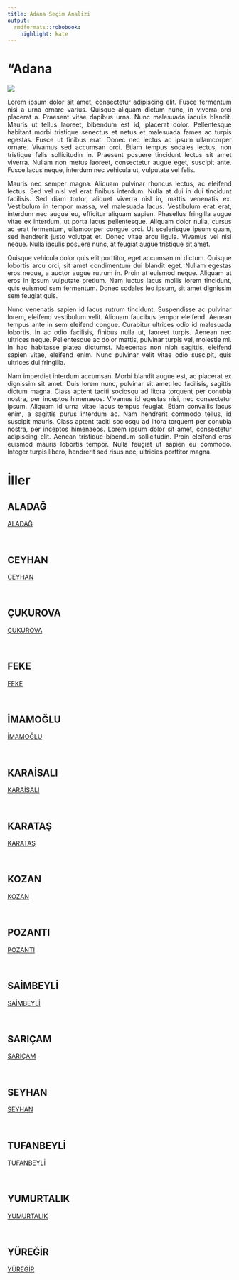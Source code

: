 ```yaml
---
title: Adana Seçim Analizi
output:
  rmdformats::robobook:
    highlight: kate
---
```

# "Adana

<img src="https://ontheworldmap.com/turkey/map-of-turkey.jpg" >

::: {style="text-align: justify;"}
Lorem ipsum dolor sit amet, consectetur adipiscing elit. Fusce fermentum nisi a urna ornare varius. Quisque aliquam dictum nunc, in viverra orci placerat a. Praesent vitae dapibus urna. Nunc malesuada iaculis blandit. Mauris ut tellus laoreet, bibendum est id, placerat dolor. Pellentesque habitant morbi tristique senectus et netus et malesuada fames ac turpis egestas. Fusce ut finibus erat. Donec nec lectus ac ipsum ullamcorper ornare. Vivamus sed accumsan orci. Etiam tempus sodales lectus, non tristique felis sollicitudin in. Praesent posuere tincidunt lectus sit amet viverra. Nullam non metus laoreet, consectetur augue eget, suscipit ante. Fusce lacus neque, interdum nec vehicula ut, vulputate vel felis.
:::


::: {style="text-align: justify;"}
Mauris nec semper magna. Aliquam pulvinar rhoncus lectus, ac eleifend lectus. Sed vel nisl vel erat finibus interdum. Nulla at dui in dui tincidunt facilisis. Sed diam tortor, aliquet viverra nisl in, mattis venenatis ex. Vestibulum in tempor massa, vel malesuada lacus. Vestibulum erat erat, interdum nec augue eu, efficitur aliquam sapien. Phasellus fringilla augue vitae ex interdum, ut porta lacus pellentesque. Aliquam dolor nulla, cursus ac erat fermentum, ullamcorper congue orci. Ut scelerisque ipsum quam, sed hendrerit justo volutpat et. Donec vitae arcu ligula. Vivamus vel nisi neque. Nulla iaculis posuere nunc, at feugiat augue tristique sit amet.
:::


::: {style="text-align: justify;"}
Quisque vehicula dolor quis elit porttitor, eget accumsan mi dictum. Quisque lobortis arcu orci, sit amet condimentum dui blandit eget. Nullam egestas eros neque, a auctor augue rutrum in. Proin at euismod neque. Aliquam at eros in ipsum vulputate pretium. Nam luctus lacus mollis lorem tincidunt, quis euismod sem fermentum. Donec sodales leo ipsum, sit amet dignissim sem feugiat quis.
:::


::: {style="text-align: justify;"}
Nunc venenatis sapien id lacus rutrum tincidunt. Suspendisse ac pulvinar lorem, eleifend vestibulum velit. Aliquam faucibus tempor eleifend. Aenean tempus ante in sem eleifend congue. Curabitur ultrices odio id malesuada lobortis. In ac odio facilisis, finibus nulla ut, laoreet turpis. Aenean nec ultrices neque. Pellentesque ac dolor mattis, pulvinar turpis vel, molestie mi. In hac habitasse platea dictumst. Maecenas non nibh sagittis, eleifend sapien vitae, eleifend enim. Nunc pulvinar velit vitae odio suscipit, quis ultrices dui fringilla.
:::


::: {style="text-align: justify;"}
Nam imperdiet interdum accumsan. Morbi blandit augue est, ac placerat ex dignissim sit amet. Duis lorem nunc, pulvinar sit amet leo facilisis, sagittis dictum magna. Class aptent taciti sociosqu ad litora torquent per conubia nostra, per inceptos himenaeos. Vivamus id egestas nisi, nec consectetur ipsum. Aliquam id urna vitae lacus tempus feugiat. Etiam convallis lacus enim, a sagittis purus interdum ac. Nam hendrerit commodo tellus, id suscipit mauris. Class aptent taciti sociosqu ad litora torquent per conubia nostra, per inceptos himenaeos. Lorem ipsum dolor sit amet, consectetur adipiscing elit. Aenean tristique bibendum sollicitudin. Proin eleifend eros euismod mauris lobortis tempor. Nulla feugiat ut sapien eu commodo. Integer turpis libero, hendrerit sed risus nec, ultricies porttitor magna. 
:::

# İller


## ALADAĞ

 <a href="ALADAĞ">ALADAĞ</a> 

<br>


## CEYHAN

 <a href="CEYHAN">CEYHAN</a> 

<br>


## ÇUKUROVA

 <a href="ÇUKUROVA">ÇUKUROVA</a> 

<br>


## FEKE

 <a href="FEKE">FEKE</a> 

<br>


## İMAMOĞLU

 <a href="İMAMOĞLU">İMAMOĞLU</a> 

<br>


## KARAİSALI

 <a href="KARAİSALI">KARAİSALI</a> 

<br>


## KARATAŞ

 <a href="KARATAŞ">KARATAŞ</a> 

<br>


## KOZAN

 <a href="KOZAN">KOZAN</a> 

<br>


## POZANTI

 <a href="POZANTI">POZANTI</a> 

<br>


## SAİMBEYLİ

 <a href="SAİMBEYLİ">SAİMBEYLİ</a> 

<br>


## SARIÇAM

 <a href="SARIÇAM">SARIÇAM</a> 

<br>


## SEYHAN

 <a href="SEYHAN">SEYHAN</a> 

<br>


## TUFANBEYLİ

 <a href="TUFANBEYLİ">TUFANBEYLİ</a> 

<br>


## YUMURTALIK

 <a href="YUMURTALIK">YUMURTALIK</a> 

<br>


## YÜREĞİR

 <a href="YÜREĞİR">YÜREĞİR</a> 

<br>
